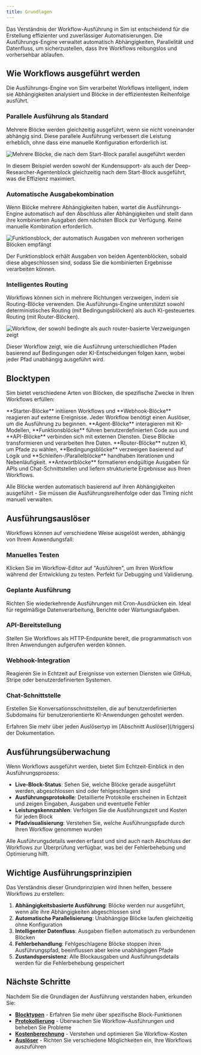```yaml
---
title: Grundlagen
---
```



Das Verständnis der Workflow-Ausführung in Sim ist entscheidend für die Erstellung effizienter und zuverlässiger Automatisierungen. Die Ausführungs-Engine verwaltet automatisch Abhängigkeiten, Parallelität und Datenfluss, um sicherzustellen, dass Ihre Workflows reibungslos und vorhersehbar ablaufen.

## Wie Workflows ausgeführt werden

Die Ausführungs-Engine von Sim verarbeitet Workflows intelligent, indem sie Abhängigkeiten analysiert und Blöcke in der effizientesten Reihenfolge ausführt.

### Parallele Ausführung als Standard

Mehrere Blöcke werden gleichzeitig ausgeführt, wenn sie nicht voneinander abhängig sind. Diese parallele Ausführung verbessert die Leistung erheblich, ohne dass eine manuelle Konfiguration erforderlich ist.

<Image
  src="/static/execution/concurrency.png"
  alt="Mehrere Blöcke, die nach dem Start-Block parallel ausgeführt werden"
  width={800}
  height={500}
/>

In diesem Beispiel werden sowohl der Kundensupport- als auch der Deep-Researcher-Agentenblock gleichzeitig nach dem Start-Block ausgeführt, was die Effizienz maximiert.

### Automatische Ausgabekombination

Wenn Blöcke mehrere Abhängigkeiten haben, wartet die Ausführungs-Engine automatisch auf den Abschluss aller Abhängigkeiten und stellt dann ihre kombinierten Ausgaben dem nächsten Block zur Verfügung. Keine manuelle Kombination erforderlich.

<Image
  src="/static/execution/combination.png"
  alt="Funktionsblock, der automatisch Ausgaben von mehreren vorherigen Blöcken empfängt"
  width={800}
  height={500}
/>

Der Funktionsblock erhält Ausgaben von beiden Agentenblöcken, sobald diese abgeschlossen sind, sodass Sie die kombinierten Ergebnisse verarbeiten können.

### Intelligentes Routing

Workflows können sich in mehrere Richtungen verzweigen, indem sie Routing-Blöcke verwenden. Die Ausführungs-Engine unterstützt sowohl deterministisches Routing (mit Bedingungsblöcken) als auch KI-gesteuertes Routing (mit Router-Blöcken).

<Image
  src="/static/execution/routing.png"
  alt="Workflow, der sowohl bedingte als auch router-basierte Verzweigungen zeigt"
  width={800}
  height={500}
/>

Dieser Workflow zeigt, wie die Ausführung unterschiedlichen Pfaden basierend auf Bedingungen oder KI-Entscheidungen folgen kann, wobei jeder Pfad unabhängig ausgeführt wird.

## Blocktypen

Sim bietet verschiedene Arten von Blöcken, die spezifische Zwecke in Ihren Workflows erfüllen:

<Cards>
  <Card title="Auslöser" href="/triggers">
    **Starter-Blöcke** initiieren Workflows und **Webhook-Blöcke** reagieren auf externe Ereignisse. Jeder Workflow benötigt einen Auslöser, um die Ausführung zu beginnen.
  </Card>
  
  <Card title="Verarbeitungsblöcke" href="/blocks">
    **Agent-Blöcke** interagieren mit KI-Modellen, **Funktionsblöcke** führen benutzerdefinierten Code aus und **API-Blöcke** verbinden sich mit externen Diensten. Diese Blöcke transformieren und verarbeiten Ihre Daten.
  </Card>
  
  <Card title="Kontrollfluss" href="/blocks">
    **Router-Blöcke** nutzen KI, um Pfade zu wählen, **Bedingungsblöcke** verzweigen basierend auf Logik und **Schleifen-/Parallelblöcke** handhaben Iterationen und Nebenläufigkeit.
  </Card>
  
  <Card title="Ausgabe & Antwort" href="/blocks">
    **Antwortblöcke** formatieren endgültige Ausgaben für APIs und Chat-Schnittstellen und liefern strukturierte Ergebnisse aus Ihren Workflows.
  </Card>
</Cards>

Alle Blöcke werden automatisch basierend auf ihren Abhängigkeiten ausgeführt - Sie müssen die Ausführungsreihenfolge oder das Timing nicht manuell verwalten.

## Ausführungsauslöser

Workflows können auf verschiedene Weise ausgelöst werden, abhängig von Ihrem Anwendungsfall:

### Manuelles Testen
Klicken Sie im Workflow-Editor auf "Ausführen", um Ihren Workflow während der Entwicklung zu testen. Perfekt für Debugging und Validierung.

### Geplante Ausführung  
Richten Sie wiederkehrende Ausführungen mit Cron-Ausdrücken ein. Ideal für regelmäßige Datenverarbeitung, Berichte oder Wartungsaufgaben.

### API-Bereitstellung
Stellen Sie Workflows als HTTP-Endpunkte bereit, die programmatisch von Ihren Anwendungen aufgerufen werden können.

### Webhook-Integration
Reagieren Sie in Echtzeit auf Ereignisse von externen Diensten wie GitHub, Stripe oder benutzerdefinierten Systemen.

### Chat-Schnittstelle
Erstellen Sie Konversationsschnittstellen, die auf benutzerdefinierten Subdomains für benutzerorientierte KI-Anwendungen gehostet werden.

<Callout type="info">
  Erfahren Sie mehr über jeden Auslösertyp im [Abschnitt Auslöser](/triggers) der Dokumentation.
</Callout>

## Ausführungsüberwachung

Wenn Workflows ausgeführt werden, bietet Sim Echtzeit-Einblick in den Ausführungsprozess:

- **Live-Block-Status**: Sehen Sie, welche Blöcke gerade ausgeführt werden, abgeschlossen sind oder fehlgeschlagen sind
- **Ausführungsprotokolle**: Detaillierte Protokolle erscheinen in Echtzeit und zeigen Eingaben, Ausgaben und eventuelle Fehler
- **Leistungskennzahlen**: Verfolgen Sie die Ausführungszeit und Kosten für jeden Block
- **Pfadvisualisierung**: Verstehen Sie, welche Ausführungspfade durch Ihren Workflow genommen wurden

<Callout type="info">
  Alle Ausführungsdetails werden erfasst und sind auch nach Abschluss der Workflows zur Überprüfung verfügbar, was bei der Fehlerbehebung und Optimierung hilft.
</Callout>

## Wichtige Ausführungsprinzipien

Das Verständnis dieser Grundprinzipien wird Ihnen helfen, bessere Workflows zu erstellen:

1. **Abhängigkeitsbasierte Ausführung**: Blöcke werden nur ausgeführt, wenn alle ihre Abhängigkeiten abgeschlossen sind
2. **Automatische Parallelisierung**: Unabhängige Blöcke laufen gleichzeitig ohne Konfiguration
3. **Intelligenter Datenfluss**: Ausgaben fließen automatisch zu verbundenen Blöcken
4. **Fehlerbehandlung**: Fehlgeschlagene Blöcke stoppen ihren Ausführungspfad, beeinflussen aber keine unabhängigen Pfade
5. **Zustandspersistenz**: Alle Blockausgaben und Ausführungsdetails werden für die Fehlerbehebung gespeichert

## Nächste Schritte

Nachdem Sie die Grundlagen der Ausführung verstanden haben, erkunden Sie:
- **[Blocktypen](/blocks)** - Erfahren Sie mehr über spezifische Block-Funktionen
- **[Protokollierung](/execution/logging)** - Überwachen Sie Workflow-Ausführungen und beheben Sie Probleme
- **[Kostenberechnung](/execution/costs)** - Verstehen und optimieren Sie Workflow-Kosten
- **[Auslöser](/triggers)** - Richten Sie verschiedene Möglichkeiten ein, Ihre Workflows auszuführen
